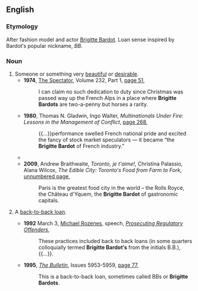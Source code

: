 ==English==

===Etymology===
After fashion model and actor [[w:Brigitte Bardot|Brigitte Bardot]]. Loan sense inspired by Bardot′s popular nickname, ''BB''.

===Noun===
{{en-noun|head=[[Brigitte]] [[Bardot]]}}

# Someone or something very [[beautiful]] or [[desirable]].
#* '''1974''', [[w:The Spectator|The Spectator]], Volume 232, Part 1, [http://books.google.com.au/books?id=xJAHAQAAIAAJ&q=%22the+Brigitte+Bardot+of%22|%22Brigitte+Bardots%22+loan+-intitle:%22Brigitte+-Bardot%22+-inauthor:%22%22&dq=%22the+Brigitte+Bardot+of%22|%22Brigitte+Bardots%22+loan+-intitle:%22Brigitte+-Bardot%22+-inauthor:%22%22&hl=en&sa=X&ei=Jd8GT_iUEu6ViQeUhvnBCQ&redir_esc=y page 51],
#*: I can claim no such dedication to duty since Christmas was passed way up the French Alps in a place where '''Brigitte Bardots''' are two-a-penny but horses a rarity.
#* '''1980''', Thomas N. Gladwin, Ingo Walter, ''Multinationals Under Fire: Lessons in the Management of Conflict'', [http://books.google.com.au/books?id=_AZBAAAAMAAJ&q=%22the+Brigitte+Bardot+of%22|%22Brigitte+Bardots%22+loan+-intitle:%22Brigitte+-Bardot%22+-inauthor:%22%22&dq=%22the+Brigitte+Bardot+of%22|%22Brigitte+Bardots%22+loan+-intitle:%22Brigitte+-Bardot%22+-inauthor:%22%22&hl=en&sa=X&ei=fuoGT9KBMIrfmAXqm9GPAg&redir_esc=y page 268],
#*: {{...}}performance swelled French national pride and excited the fancy of stock market speculators — it became “the '''Brigitte Bardot''' of French industry.”
#* {{quote-book|title=A Quest for Godliness: The Puritan Vision of the Christian Life|page=268|author=J. I. Packer|year=1994|passage=...who, in discussing the Puritan position, declared: ‘I want a '''Brigitte Bardot''' who can lead a Bible class’}}
#* '''2009''', Andrew Braithwaite, ''Toronto, je t'aime!'', Christina Palassio, Alana Wilcox, ''The Edible City: Toronto's Food from Farm to Fork'', [http://books.google.com.au/books?id=ZbSvZVDVXIEC&pg=PT20&dq=%22the+Brigitte+Bardot+of%22|%22Brigitte+Bardots%22+loan+-intitle:%22Brigitte+-Bardot%22+-inauthor:%22%22&hl=en&sa=X&ei=fuoGT9KBMIrfmAXqm9GPAg&redir_esc=y#v=onepage&q=%22the%20Brigitte%20Bardot%20of%22|%22Brigitte%20Bardots%22%20loan%20-intitle%3A%22Brigitte%20-Bardot%22%20-inauthor%3A%22%22&f=false unnumbered page],
#*: Paris is the greatest food city in the world – the Rolls Royce, the Château d'Yquem, the '''Brigitte Bardot''' of gastronomic capitals.
# {{lb|en|Australia|finance|informal}} A [[back-to-back loan]].
#* '''1992''' March 3, [[w:Michael Rozenes|Michael Rozenes]], speech, ''[http://www.cdpp.gov.au/Media/Speeches/19920303mr.aspx Prosecuting Regulatory Offenders]'',
#*: These practices included back to back loans (in some quarters colloquially termed '''Brigitte Bardot′s''' from the initials B.B.),{{...}}.
#* '''1995''', ''[[w:The Bulletin|The Bulletin]]'', Issues 5953-5959, [http://books.google.com.au/books?id=cBMYAQAAIAAJ&q=%22the+Brigitte+Bardot+of%22|%22Brigitte+Bardots%22+loan+-intitle:%22Brigitte+-Bardot%22+-inauthor:%22%22&dq=%22the+Brigitte+Bardot+of%22|%22Brigitte+Bardots%22+loan+-intitle:%22Brigitte+-Bardot%22+-inauthor:%22%22&hl=en&sa=X&ei=Jd8GT_iUEu6ViQeUhvnBCQ&redir_esc=y page 77],
#*: This is a back-to-back loan, sometimes called BBs or '''Brigitte Bardots'''.